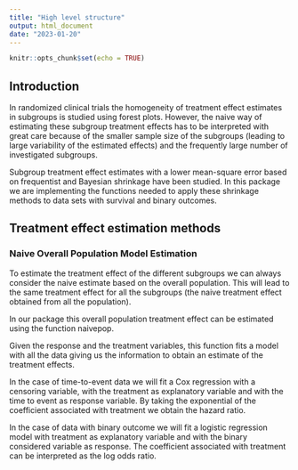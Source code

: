 ```yaml
---
title: "High level structure"
output: html_document
date: "2023-01-20"
---
```


```r
knitr::opts_chunk$set(echo = TRUE)
```

## Introduction

In randomized clinical trials the homogeneity of treatment effect estimates in subgroups is studied using forest plots. However, the naive way of estimating  these subgroup treatment effects has to be interpreted with great care because of the smaller sample size of the subgroups (leading to large variability of the estimated effects) and the frequently large number of investigated subgroups. 

Subgroup treatment effect estimates with a lower mean-square error based on frequentist and Bayesian shrinkage have been studied. In this package we are implementing the functions needed to apply these shrinkage methods to data sets with survival and binary outcomes.


## Treatment effect estimation methods

### Naive Overall Population Model Estimation

To estimate the treatment effect of the different subgroups we can always consider the naive estimate based on the overall population. This will lead to the same treatment effect for all the subgroups (the naive treatment effect obtained from all the population).

In our package this overall population treatment effect can be estimated using the function naivepop.

Given the response and the treatment variables, this function fits a model with all the data giving us the information to obtain an estimate of the treatment effects.

In the case of time-to-event data we will fit a Cox regression with a censoring variable, with the treatment as explanatory variable and with the time to event as response variable. By taking the exponential of the coefficient associated with treatment we obtain the hazard ratio. 

In the case of data with binary outcome we will fit a logistic regression model with treatment as explanatory variable and with the binary considered variable as response. The coefficient associated with treatment can be interpreted as the log odds ratio.


